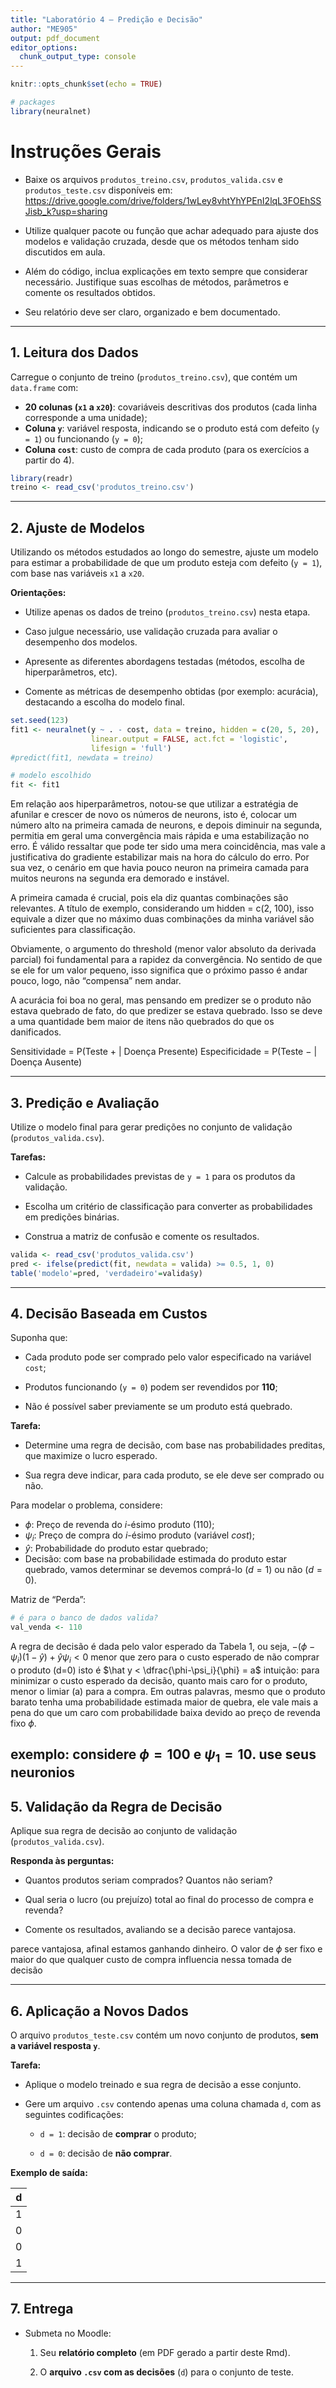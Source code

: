 ---
title: "Laboratório 4 – Predição e Decisão"
author: "ME905"
output: pdf_document
editor_options: 
  chunk_output_type: console
---

```{r setup, include=FALSE}
knitr::opts_chunk$set(echo = TRUE)

# packages
library(neuralnet)
```

# Instruções Gerais

- Baixe os arquivos `produtos_treino.csv`, `produtos_valida.csv` e `produtos_teste.csv` disponíveis em:  
[https://drive.google.com/drive/folders/1wLey8vhtYhYPEnI2lqL3FOEhSSJisb_k?usp=sharing](https://drive.google.com/drive/folders/1wLey8vhtYhYPEnI2lqL3FOEhSSJisb_k?usp=sharing)

- Utilize qualquer pacote ou função que achar adequado para ajuste dos modelos e validação cruzada, desde que os métodos tenham sido discutidos em aula.

- Além do código, inclua explicações em texto sempre que considerar necessário. Justifique suas escolhas de métodos, parâmetros e comente os resultados obtidos.

- Seu relatório deve ser claro, organizado e bem documentado.

---

## 1. Leitura dos Dados

Carregue o conjunto de treino (`produtos_treino.csv`), que contém um `data.frame` com:

- **20 colunas (`x1` a `x20`)**: covariáveis descritivas dos produtos (cada linha corresponde a uma unidade);
- **Coluna `y`**: variável resposta, indicando se o produto está com defeito (`y = 1`) ou funcionando (`y = 0`);
- **Coluna `cost`**: custo de compra de cada produto (para os exercícios a partir do 4).

```{r, warning=FALSE, message=FALSE}
library(readr)
treino <- read_csv('produtos_treino.csv')
```

---

## 2. Ajuste de Modelos

Utilizando os métodos estudados ao longo do semestre, ajuste um modelo para estimar a probabilidade de que um produto esteja com defeito (`y = 1`), com base nas variáveis `x1` a `x20`.

**Orientações:**

- Utilize apenas os dados de treino (`produtos_treino.csv`) nesta etapa.

- Caso julgue necessário, use validação cruzada para avaliar o desempenho dos modelos.

- Apresente as diferentes abordagens testadas (métodos, escolha de hiperparâmetros, etc).

- Comente as métricas de desempenho obtidas (por exemplo: acurácia), destacando a escolha do modelo final.

```{r}
set.seed(123)
fit1 <- neuralnet(y ~ . - cost, data = treino, hidden = c(20, 5, 20),
                  linear.output = FALSE, act.fct = 'logistic',
                  lifesign = 'full')
#predict(fit1, newdata = treino)

# modelo escolhido
fit <- fit1
```

Em relação aos hiperparâmetros, notou-se que utilizar a estratégia de afunilar e crescer de novo os números de neurons, isto é, colocar um número alto na primeira camada de neurons, e depois diminuir na segunda, permitia em geral uma convergência mais rápida e uma estabilização no erro. É válido ressaltar que pode ter sido uma mera coincidência, mas vale a justificativa do gradiente estabilizar mais na hora do cálculo do erro. Por sua vez, o cenário em que havia pouco neuron na primeira camada para muitos neurons na segunda era demorado e instável. 

A primeira camada é crucial, pois ela diz quantas combinações são relevantes. A título de exemplo, considerando um hidden = c(2, 100), isso equivale a dizer que no máximo duas combinações da minha variável são suficientes para classificação.

Obviamente, o argumento do threshold (menor valor absoluto da derivada parcial) foi fundamental para a rapidez da convergência. No sentido de que se ele for um valor pequeno, isso significa que o próximo passo é andar pouco, logo, não "compensa" nem andar.

A acurácia foi boa no geral, mas pensando em predizer se o produto não estava quebrado de fato, do que predizer se estava quebrado. Isso se deve a uma quantidade bem maior de itens não quebrados do que os danificados.

Sensitividade = P(Teste + | Doença Presente)
Especificidade = P(Teste − | Doença Ausente)

---

## 3. Predição e Avaliação

Utilize o modelo final para gerar predições no conjunto de validação (`produtos_valida.csv`).

**Tarefas:**

- Calcule as probabilidades previstas de `y = 1` para os produtos da validação.

- Escolha um critério de classificação para converter as probabilidades em predições binárias.

- Construa a matriz de confusão e comente os resultados.

```{r, warning=FALSE, message=FALSE}
valida <- read_csv('produtos_valida.csv')
pred <- ifelse(predict(fit, newdata = valida) >= 0.5, 1, 0)
table('modelo'=pred, 'verdadeiro'=valida$y)
```


---

## 4. Decisão Baseada em Custos

Suponha que:

- Cada produto pode ser comprado pelo valor especificado na variável `cost`;

- Produtos funcionando (`y = 0`) podem ser revendidos por **110**;

- Não é possível saber previamente se um produto está quebrado.

**Tarefa:**

- Determine uma regra de decisão, com base nas probabilidades preditas, que maximize o lucro esperado.

- Sua regra deve indicar, para cada produto, se ele deve ser comprado ou não.

Para modelar o problema, considere:

- $\phi$: Preço de revenda do $i$-ésimo produto ($110$);
- $\psi_i$: Preço de compra do $i$-ésimo produto (variável *cost*);
- $\hat y$: Probabilidade do produto estar quebrado;
- Decisão: com base na probabilidade estimada do produto estar quebrado, vamos determinar se devemos comprá-lo ($d=1$) ou não ($d=0$).

Matriz de "Perda":
\begin{tabular}{cccc}
    &   & y\\
    &   & 0                  & 1\\
  d & 0 & 0                  & 0\\
    & 1 & $-(\phi - \psi_i)$ & $\psi_i$\\
\end{tabular}


```{r}
# é para o banco de dados valida?
val_venda <- 110

```

A regra de decisão é dada pelo valor esperado da Tabela 1, ou seja, $-(\phi - \psi_i)(1-\hat y) + \hat y\psi_i < 0$ menor que zero para o custo esperado de não comprar o produto (d=0)
isto é
$\hat y < \dfrac{\phi-\psi_i}{\phi} = a$
intuição: para minimizar o custo esperado da decisão, quanto mais caro for o produto, menor o limiar (a) para a compra. Em outras palavras, mesmo que o produto barato tenha uma probabilidade estimada maior de quebra, ele vale mais a pena do que um caro com probabilidade baixa devido ao preço de revenda fixo $\phi$.

exemplo: considere $\phi = 100$ e $\psi_1 = 10$. use seus neuronios
---

## 5. Validação da Regra de Decisão

Aplique sua regra de decisão ao conjunto de validação (`produtos_valida.csv`).

**Responda às perguntas:**

- Quantos produtos seriam comprados? Quantos não seriam?

- Qual seria o lucro (ou prejuízo) total ao final do processo de compra e revenda?

- Comente os resultados, avaliando se a decisão parece vantajosa.

parece vantajosa, afinal estamos ganhando dinheiro. O valor de $\phi$ ser fixo e maior do que qualquer custo de compra influencia nessa tomada de decisão

---

## 6. Aplicação a Novos Dados

O arquivo `produtos_teste.csv` contém um novo conjunto de produtos, **sem a variável resposta `y`**.

**Tarefa:**

- Aplique o modelo treinado e sua regra de decisão a esse conjunto.

- Gere um arquivo `.csv` contendo apenas uma coluna chamada `d`, com as seguintes codificações:

    - `d = 1`: decisão de **comprar** o produto;

    - `d = 0`: decisão de **não comprar**.

**Exemplo de saída:**

| d |
|---|
| 1 |
| 0 |
| 0 |
| 1 |

---

## 7. Entrega

- Submeta no Moodle:

  1. Seu **relatório completo** (em PDF gerado a partir deste Rmd).

  2. O **arquivo `.csv` com as decisões** (`d`) para o conjunto de teste.
